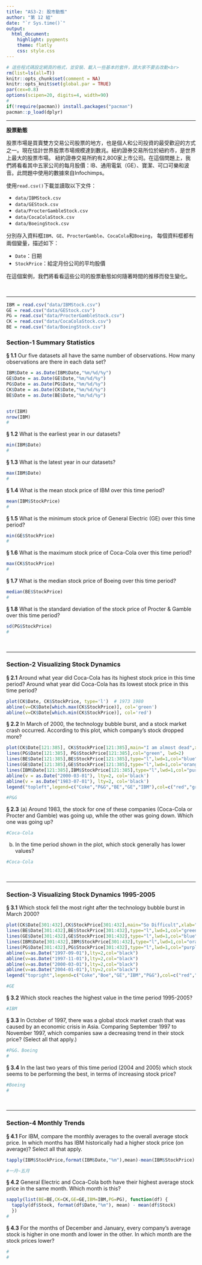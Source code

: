 ```yaml
---
title: "AS3-2: 股市動態"
author: "第 12 組"
date: "`r Sys.time()`"
output:
  html_document:
    highlight: pygments
    theme: flatly
    css: style.css
---
```


```r
# 這些程式碼設定網頁的格式，並安裝、載入一些基本的套件，請大家不要去改動<br>
rm(list=ls(all=T))
knitr::opts_chunk$set(comment = NA)
knitr::opts_knit$set(global.par = TRUE)
par(cex=0.8)
options(scipen=20, digits=4, width=90)
#
if(!require(pacman)) install.packages("pacman")
pacman::p_load(dplyr)
```
<hr>

**股票動態**

股票市場是買賣雙方交易公司股票的地方，也是個人和公司投資的最受歡迎的方式之一。現在估計世界股票市場規模達到數兆。紐約證券交易所位於紐約市，是世界上最大的股票市場。 紐約證券交易所約有2,800家上市公司。在這個問題上，我們將看看其中五家公司的每月股價：IB、通用電氣（GE）、寶潔、可口可樂和波音。此問題中使用的數據來自Infochimps。

使用`read.csv()`下載並讀取以下文件：

+ `data/IBMStock.csv`
+ `data/GEStock.csv`
+ `data/ProcterGambleStock.csv`
+ `data/CocaColaStock.csv`
+ `data/BoeingStock.csv` 

分別存入資料框`IBM`、`GE`、`ProcterGamble`、`CocaCola`和`Boeing`，
每個資料框都有兩個變量，描述如下：

+ `Date`：日期
+ `StockPrice`：給定月份公司的平均股價

在這個案例，我們將看看這些公司的股票動態如何隨著時間的推移而發生變化。

<br><hr>
```r
IBM = read.csv("data/IBMStock.csv")
GE = read.csv("data/GEStock.csv")
PG = read.csv("data/ProcterGambleStock.csv")
CK = read.csv("data/CocaColaStock.csv")
BE = read.csv("data/BoeingStock.csv")
```


###  Section-1 Summary Statistics

__§ 1.1__ Our five datasets all have the same number of observations. How many observations are there in each data set?
```r
IBM$Date = as.Date(IBM$Date,"%m/%d/%y")
GE$Date = as.Date(GE$Date,"%m/%d/%y")
PG$Date = as.Date(PG$Date,"%m/%d/%y")
CK$Date = as.Date(CK$Date,"%m/%d/%y")
BE$Date = as.Date(BE$Date,"%m/%d/%y")


str(IBM)
nrow(IBM)
#
```


__§ 1.2__ What is the earliest year in our datasets?
```r
min(IBM$Date)
#
```

__§ 1.3__ What is the latest year in our datasets?
```r
max(IBM$Date)
#
```

__§ 1.4__ What is the mean stock price of IBM over this time period?
```r
mean(IBM$StockPrice)
#
```

__§ 1.5__ What is the minimum stock price of General Electric (GE) over this time period?
```r
min(GE$StockPrice)
#
```

__§ 1.6__ What is the maximum stock price of Coca-Cola over this time period?
```r
max(CK$StockPrice)
#
```

__§ 1.7__ What is the median stock price of Boeing over this time period?
```r
median(BE$StockPrice)
#
```

__§ 1.8__ What is the standard deviation of the stock price of Procter & Gamble over this time period?
```r
sd(PG$StockPrice)
#
```

<br><hr>

###  Section-2 Visualizing Stock Dynamics

__§ 2.1__ Around what year did Coca-Cola has its highest stock price in this time period? Around what year did Coca-Cola has its lowest stock price in this time period?
```r
plot(CK$Date, CK$StockPrice, type='l')  # 1973 1980
abline(v=CK$Date[which.max(CK$StockPrice)], col='green')
abline(v=CK$Date[which.min(CK$StockPrice)], col='red')
```


__§ 2.2__ In March of 2000, the technology bubble burst, and a stock market crash occurred. According to this plot, which company's stock dropped more?
```r
plot(CK$Date[121:385], CK$StockPrice[121:385],main="I am almost dead",xlab="Date",ylab="StockPrice",type='l', col='red', lwd=1,ylim=c(0,210))
lines(PG$Date[121:385], PG$StockPrice[121:385],col="green", lwd=2)
lines(BE$Date[121:385],BE$StockPrice[121:385],type="l",lwd=1,col="blue")
lines(GE$Date[121:385],GE$StockPrice[121:385],type="l",lwd=1,col="orange")
lines(IBM$Date[121:385],IBM$StockPrice[121:385],type="l",lwd=1,col="purple")
abline(v = as.Date("2000-03-01"), lty=2, col='black')
abline(v = as.Date("1983-07-01"), lty=2, col='black')
legend("topleft",legend=c("Coke","P&G","BE","GE","IBM"),col=c("red","green","blue","orange","purple"),lwd=2,cex=0.8)

#P&G
```

__§ 2.3__ (a) Around 1983, the stock for one of these companies (Coca-Cola or Procter and Gamble) was going up, while the other was going down. Which one was going up? 
```r
#Coca-Cola
```

(b) In the time period shown in the plot, which stock generally has lower values?
```r
#Coca-Cola
```


<br><hr>

###  Section-3 Visualizing Stock Dynamics 1995-2005

__§ 3.1__ Which stock fell the most right after the technology bubble burst in March 2000?
```r
plot(CK$Date[301:432],CK$StockPrice[301:432],main="So Difficult",xlab="Date",ylab="StockPrice",type="l",lwd=2,col="red",ylim=c(0,210))
lines(BE$Date[301:432],BE$StockPrice[301:432],type="l",lwd=1,col="green")
lines(GE$Date[301:432],GE$StockPrice[301:432],type="l",lwd=1,col="blue")
lines(IBM$Date[301:432],IBM$StockPrice[301:432],type="l",lwd=1,col="orange")
lines(PG$Date[301:432],PG$StockPrice[301:432],type="l",lwd=1,col="purple")
abline(v=as.Date("1997-09-01"),lty=2,col="black")
abline(v=as.Date("1997-11-01"),lty=2,col="black")
abline(v=as.Date("2000-03-01"),lty=2,col="black")
abline(v=as.Date("2004-01-01"),lty=2,col="black")
legend("topright",legend=c("Coke","Boe","GE","IBM","P&G"),col=c("red","green","blue","orange","purple"),lwd=3,cex=0.9)

#GE
```

__§ 3.2__ Which stock reaches the highest value in the time period 1995-2005?
```r
#IBM

```

__§ 3.3__ In October of 1997, there was a global stock market crash that was caused by an economic crisis in Asia. Comparing September 1997 to November 1997, which companies saw a decreasing trend in their stock price? (Select all that apply.)
```r
#P&G、Boeing
#
```

__§ 3.4__ In the last two years of this time period (2004 and 2005) which stock seems to be performing the best, in terms of increasing stock price?
```r
#Boeing
#
```


<br><hr>


###  Section-4 Monthly Trends

__§ 4.1__ For IBM, compare the monthly averages to the overall average stock price. In which months has IBM historically had a higher stock price (on average)? Select all that apply.
```r
tapply(IBM$StockPrice,format(IBM$Date,"%m"),mean)-mean(IBM$StockPrice)

#一月~五月
```

__§ 4.2__ General Electric and Coca-Cola both have their highest average stock price in the same month. Which month is this?
```r
sapply(list(BE=BE,CK=CK,GE=GE,IBM=IBM,PG=PG), function(df) {
  tapply(df$Stock, format(df$Date,"%m"), mean) - mean(df$Stock)
  }) 
#
```

__§ 4.3__ For the months of December and January, every company's average stock is higher in one month and lower in the other. In which month are the stock prices lower?
```r
#
#
```

<br><br><br>


